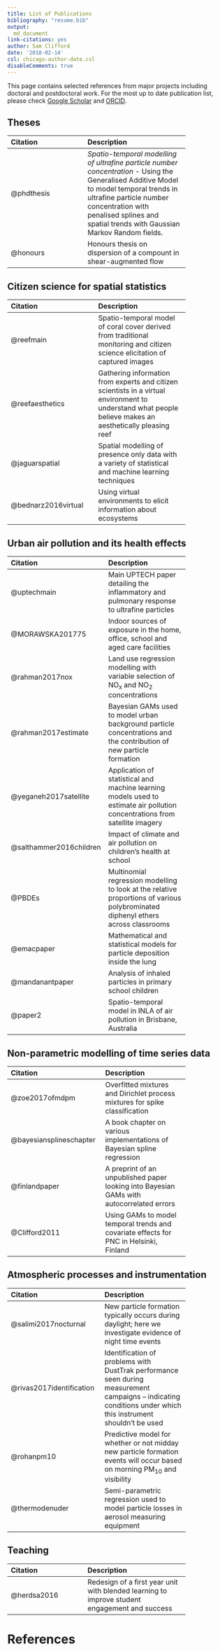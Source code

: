 ```yaml
---
title: List of Publications
bibliography: "resume.bib"
output:
  md_document
link-citations: yes
author: Sam Clifford
date: '2018-02-14'
csl: chicago-author-date.csl
disableComments: true
---
```


This page contains selected references from major projects including doctoral and postdoctoral work. For the most up to date publication list, please check [Google Scholar](https://scholar.google.com.au/citations?user=KbrnxeoAAAAJ) and [ORCID](http://orcid.org/0000-0002-3774-3882).


## Theses

---------------------------------------------------------
Citation                 Description
------------------------ --------------------------------
@phdthesis               _Spatio-temporal modelling of ultrafine particle number concentration_ - Using the Generalised Additive Model to model temporal trends in ultrafine particle number concentration with penalised splines and spatial trends with Gaussian Markov Random fields.

@honours                 Honours thesis on dispersion of a compount in shear-augmented flow
---------------------------------------------------------


## Citizen science for spatial statistics

---------------------------------------------------------
Citation                 Description
------------------------ --------------------------------
@reefmain                Spatio-temporal model of coral cover derived from traditional monitoring and citizen science elicitation of captured images

@reefaesthetics          Gathering information from experts and citizen scientists in a virtual environment to understand what people believe makes an aesthetically pleasing reef

@jaguarspatial           Spatial modelling of presence only data with a variety of statistical and machine learning techniques

@bednarz2016virtual      Using virtual environments to elicit information about ecosystems

--------------------------------------------------------



## Urban air pollution and its health effects

---------------------------------------------------------
Citation                 Description
------------------------ --------------------------------
@uptechmain              Main UPTECH paper detailing the inflammatory and pulmonary response to ultrafine particles

@MORAWSKA201775          Indoor sources of exposure in the home, office, school and aged care facilities

@rahman2017nox           Land use regression modelling with variable selection of NO$_\mathrm{x}$ and NO$_2$ concentrations

@rahman2017estimate      Bayesian GAMs used to model urban background particle concentrations and the contribution of new particle formation

@yeganeh2017satellite    Application of statistical and machine learning models used to estimate air pollution concentrations from satellite imagery

@salthammer2016children  Impact of climate and air pollution on children's health at school

@PBDEs                   Multinomial regression modelling to look at the relative proportions of various polybrominated diphenyl ethers across classrooms

@emacpaper               Mathematical and statistical models for particle deposition inside the lung

@mandanantpaper          Analysis of inhaled particles in primary school children

@paper2                  Spatio-temporal model in INLA of air pollution in Brisbane, Australia
---------------------------------------------------------


## Non-parametric modelling of time series data

---------------------------------------------------------
Citation                 Description
------------------------ --------------------------------
@zoe2017ofmdpm           Overfitted mixtures and Dirichlet process mixtures for spike classification

@bayesiansplineschapter  A book chapter on various implementations of Bayesian spline regression

@finlandpaper            A preprint of an unpublished paper looking into Bayesian GAMs with autocorrelated errors

@Clifford2011            Using GAMs to model temporal trends and covariate effects for PNC in Helsinki, Finland

---------------------------------------------------------

## Atmospheric processes and instrumentation

---------------------------------------------------------
Citation                 Description
------------------------ --------------------------------
@salimi2017nocturnal     New particle formation typically occurs during daylight; here we investigate evidence of night time events

@rivas2017identification Identification of problems with DustTrak performance seen during measurement campaigns -- indicating conditions under which this instrument shouldn't be used

@rohanpm10               Predictive model for whether or not midday new particle formation events will occur based on morning PM$_{10}$ and visibility

@thermodenuder           Semi-parametric regression used to model particle losses in aerosol measuring equipment
---------------------------------------------------------

## Teaching

---------------------------------------------------------
Citation                 Description
------------------------ --------------------------------
@herdsa2016              Redesign of a first year unit with blended learning to improve student engagement and success
---------------------------------------------------------

# References